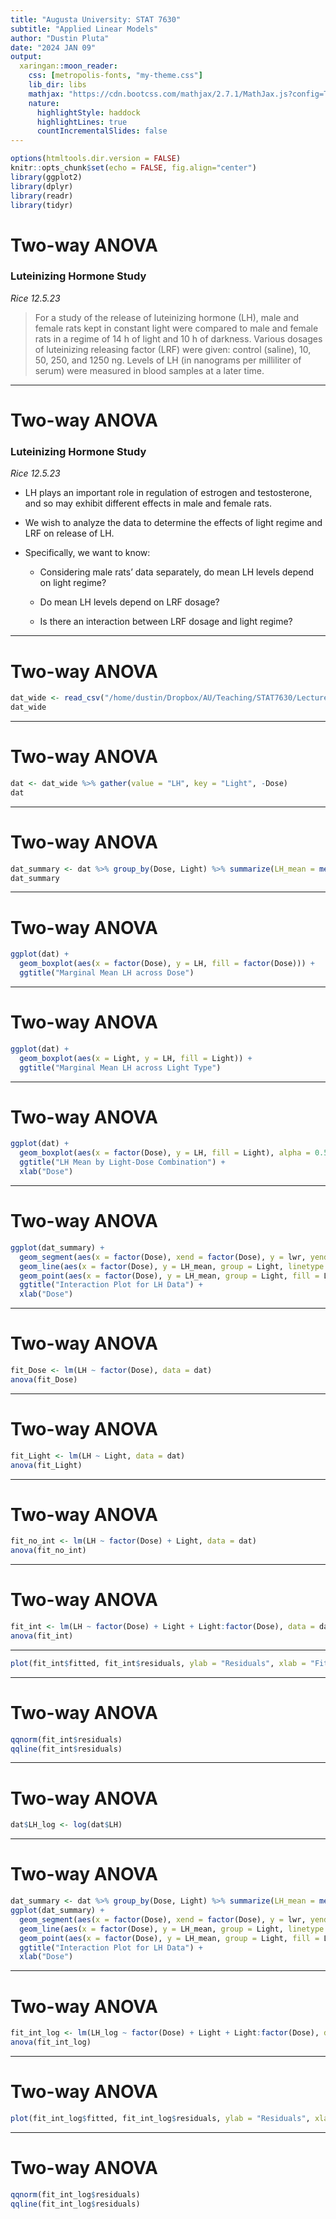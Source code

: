 ```yaml
---
title: "Augusta University: STAT 7630"
subtitle: "Applied Linear Models"
author: "Dustin Pluta"
date: "2024 JAN 09"
output:
  xaringan::moon_reader:
    css: [metropolis-fonts, "my-theme.css"]
    lib_dir: libs
    mathjax: "https://cdn.bootcss.com/mathjax/2.7.1/MathJax.js?config=TeX-MML-AM_HTMLorMML"
    nature:
      highlightStyle: haddock
      highlightLines: true
      countIncrementalSlides: false
---
```


```r
options(htmltools.dir.version = FALSE)
knitr::opts_chunk$set(echo = FALSE, fig.align="center")
library(ggplot2)
library(dplyr)
library(readr)
library(tidyr)
```


# Two-way ANOVA

### Luteinizing Hormone Study

_Rice 12.5.23_

> For a study of the release of luteinizing hormone (LH), male and female rats kept in constant light were compared to male and female rats in a regime of 14 h of light and 10 h of darkness. Various dosages of luteinizing releasing factor (LRF) were given: control (saline), 10, 50, 250, and 1250 ng. Levels of LH (in nanograms per milliliter of serum) were measured in blood samples at a later time.  


---

# Two-way ANOVA

### Luteinizing Hormone Study

_Rice 12.5.23_

- LH plays an important role in regulation of estrogen and testosterone, and so may exhibit different effects in male and female rats.

- We wish to analyze the data to determine the effects of light regime and LRF on release of LH.

- Specifically, we want to know:

  + Considering male rats' data separately, do mean LH levels depend on light regime?
  
  + Do mean LH levels depend on LRF dosage?
  
  + Is there an interaction between LRF dosage and light regime?
  
---

# Two-way ANOVA

```r
dat_wide <- read_csv("/home/dustin/Dropbox/AU/Teaching/STAT7630/Lectures/Lectures_source/dat/datasets/Chapter 12/LHmale.csv")
dat_wide
```

---

# Two-way ANOVA

```r
dat <- dat_wide %>% gather(value = "LH", key = "Light", -Dose)
dat
```

---

# Two-way ANOVA

```r
dat_summary <- dat %>% group_by(Dose, Light) %>% summarize(LH_mean = mean(LH), LH_sd = sd(LH) / n(), upr = LH_mean + 2 * LH_sd, lwr = LH_mean - 2 * LH_sd)
dat_summary
```

---

# Two-way ANOVA

```r
ggplot(dat) + 
  geom_boxplot(aes(x = factor(Dose), y = LH, fill = factor(Dose))) + 
  ggtitle("Marginal Mean LH across Dose")
```

---

# Two-way ANOVA

```r
ggplot(dat) + 
  geom_boxplot(aes(x = Light, y = LH, fill = Light)) + 
  ggtitle("Marginal Mean LH across Light Type")
```

---

# Two-way ANOVA

```r
ggplot(dat) + 
  geom_boxplot(aes(x = factor(Dose), y = LH, fill = Light), alpha = 0.5) +
  ggtitle("LH Mean by Light-Dose Combination") +
  xlab("Dose")
```


---

# Two-way ANOVA

```r
ggplot(dat_summary) + 
  geom_segment(aes(x = factor(Dose), xend = factor(Dose), y = lwr, yend = upr, color = Light), size = 2, alpha = 0.75) +
  geom_line(aes(x = factor(Dose), y = LH_mean, group = Light, linetype = Light, color = Light), size = 2) + 
  geom_point(aes(x = factor(Dose), y = LH_mean, group = Light, fill = Light), size = 2.5, pch = 23) +
  ggtitle("Interaction Plot for LH Data") + 
  xlab("Dose")
```

---

# Two-way ANOVA

```r
fit_Dose <- lm(LH ~ factor(Dose), data = dat)
anova(fit_Dose)
```

---

# Two-way ANOVA


```r
fit_Light <- lm(LH ~ Light, data = dat)
anova(fit_Light)
```

---

# Two-way ANOVA

```r
fit_no_int <- lm(LH ~ factor(Dose) + Light, data = dat)
anova(fit_no_int)
```

---

# Two-way ANOVA

```r
fit_int <- lm(LH ~ factor(Dose) + Light + Light:factor(Dose), data = dat)
anova(fit_int)
```

---

```r
plot(fit_int$fitted, fit_int$residuals, ylab = "Residuals", xlab = "Fitted")
```

---

# Two-way ANOVA

```r
qqnorm(fit_int$residuals)
qqline(fit_int$residuals)
```

---

# Two-way ANOVA

```r
dat$LH_log <- log(dat$LH)
```

---

# Two-way ANOVA

```r
dat_summary <- dat %>% group_by(Dose, Light) %>% summarize(LH_mean = mean(LH_log), LH_sd = sd(LH_log) / n(), upr = LH_mean + 2 * LH_sd, lwr = LH_mean - 2 * LH_sd)
ggplot(dat_summary) + 
  geom_segment(aes(x = factor(Dose), xend = factor(Dose), y = lwr, yend = upr, color = Light), size = 2, alpha = 0.75) +
  geom_line(aes(x = factor(Dose), y = LH_mean, group = Light, linetype = Light, color = Light), size = 2) + 
  geom_point(aes(x = factor(Dose), y = LH_mean, group = Light, fill = Light), size = 2.5, pch = 23) +
  ggtitle("Interaction Plot for LH Data") + 
  xlab("Dose")
```

---

# Two-way ANOVA

```r
fit_int_log <- lm(LH_log ~ factor(Dose) + Light + Light:factor(Dose), data = dat)
anova(fit_int_log)
```

---

# Two-way ANOVA

```r
plot(fit_int_log$fitted, fit_int_log$residuals, ylab = "Residuals", xlab = "Fitted")
```

---

# Two-way ANOVA

```r
qqnorm(fit_int_log$residuals)
qqline(fit_int_log$residuals)
```

